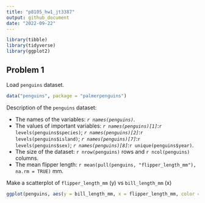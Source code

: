 ```yaml
---
title: "p8105_hw1_jt3387"
output: github_document
date: "2022-09-22"
---
```


```r
library(tibble)
library(tidyverse)
library(ggplot2)
```

## Problem 1

Load `penguins` dataset.

```r
data("penguins", package = "palmerpenguins")
```

Description of the `penguins` dataset:  

- The names of the variables: *``r names(penguins)``*.
- The values of important variables: *``r names(penguins)[1]``*:``r levels(penguins$species)``; 
                                     *``r names(penguins)[2]``*:``r levels(penguins$island)``;
                                     *``r names(penguins)[7]``*:``r levels(penguins$sex)``;
                                     *``r names(penguins)[8]``*:``r unique(penguins$year)``.
- The size of the dataset:  ``r nrow(penguins)`` rows and ``r ncol(penguins)`` columns.
- The mean flipper length: ``r mean(pull(penguins, "flipper_length_mm"), na.rm = TRUE)`` mm.

Make a scatterplot of `flipper_length_mm` (y) vs `bill_length_mm` (x)

```r
ggplot(penguins, aes(y = bill_length_mm, x = flipper_length_mm, color = species)) + geom_point()
```
